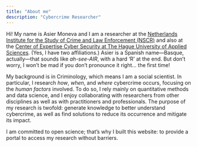 ```yaml
---
title: "About me"
description: "Cybercrime Researcher"
---
```


Hi! My name is Asier Moneva and I am a researcher at the [Netherlands Institute for the Study of Crime and Law Enforcement (NSCR)](https://nscr.nl/) and also at the [Center of Expertise Cyber Security at The Hague University of Applied Sciences](https://www.thehagueuniversity.com/research/centre-of-expertise/details/centre-of-expertise-cyber-security). (Yes, I have two affiliations.) Asier is a Spanish name---Basque, actually---that sounds like *ah-see-AIR*, with a hard 'R' at the end. But don't worry, I won't be mad if you don't pronounce it right... the first time!

My background is in Criminology, which means I am a social scientist. In particular, I research *how*, *when*, and *where* cybercrime occurs, focusing on the *human factors* involved. To do so, I rely mainly on quantitative methods and data science, and I enjoy collaborating with researchers from other disciplines as well as with practitioners and professionals. The purpose of my research is twofold: generate knowledge to better understand cybercrime, as well as find solutions to reduce its occurrence and mitigate its impact.

I am committed to open science; that's why I built this website: to provide a portal to access my research without barriers. 
